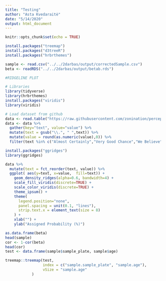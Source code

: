 ```yaml
---
title: "Testing"
author: "Asta Kvedaraitė"
date: "5/14/2020"
output: html_document
---
```


```r
knitr::opts_chunk$set(echo = TRUE)
```

```r
install.packages("treemap")
install.packages("d3treeR")
install.packages("hrbrthemes")
```

```r
sample <- read.csv("../../2darbas/output/correctedSample.csv")
beta <- readRDS("../../2darbas/output/betab.rds")

#RIDGELINE PLOT

# Libraries
library(tidyverse)
library(hrbrthemes)
install.packages("viridis")
library(viridis)

# Load dataset from github
data <- read.table("https://raw.githubusercontent.com/zonination/perceptions/master/probly.csv", header=TRUE, sep=",")
data <- data %>% 
  gather(key="text", value="value") %>%
  mutate(text = gsub("\\.", " ",text)) %>%
  mutate(value = round(as.numeric(value),0)) %>%
  filter(text %in% c("Almost Certainly","Very Good Chance","We Believe","Likely","About Even", "Little Chance", "Chances Are Slight", "Almost No Chance"))

install.packages("ggridges")
library(ggridges)

data %>%
  mutate(text = fct_reorder(text, value)) %>%
  ggplot( aes(y=text, x=value,  fill=text)) +
    geom_density_ridges(alpha=0.6, bandwidth=4) +
    scale_fill_viridis(discrete=TRUE) +
    scale_color_viridis(discrete=TRUE) +
    theme_ipsum() +
    theme(
      legend.position="none",
      panel.spacing = unit(0.1, "lines"),
      strip.text.x = element_text(size = 8)
    ) +
    xlab("") +
    ylab("Assigned Probability (%)")

```


```r

as.data.frame(beta)
head(sample)
cor <- 1-cor(beta)
head(cor)
test <- data.frame(sample$sample_plate, sample$age)

treemap::treemap(test,
                 index = c("sample.sample_plate", "sample.age"),
                 vSize = "sample.age"
            )


```